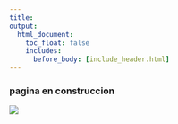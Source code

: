 ---
title: 
output:
  html_document:
    toc_float: false
    includes:
      before_body: [include_header.html]
---

### pagina en construccion 
<img class="imageFour" src="images/band4.png"/>